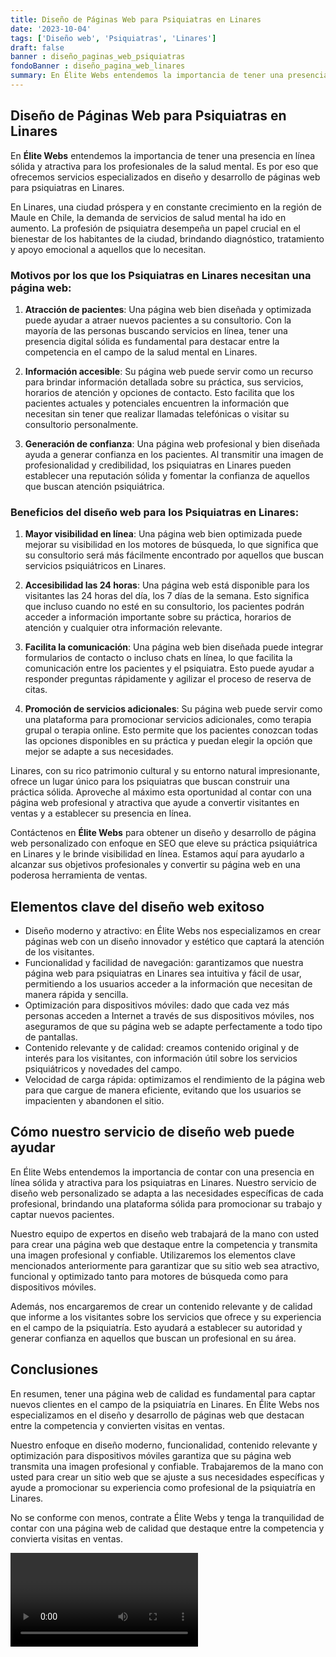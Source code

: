 ```yaml
---
title: Diseño de Páginas Web para Psiquiatras en Linares
date: '2023-10-04'
tags: ['Diseño web', 'Psiquiatras', 'Linares']
draft: false
banner : diseño_paginas_web_psiquiatras
fondoBanner : diseño_pagina_web_linares
summary: En Élite Webs entendemos la importancia de tener una presencia en línea sólida y atractiva para los profesionales de la salud mental. Es por eso que ofrecemos servicios especializados en diseño y desarrollo de páginas web para psiquiatras en Linares.
---
```


## Diseño de Páginas Web para Psiquiatras en Linares

En **Élite Webs** entendemos la importancia de tener una presencia en línea sólida y atractiva para los profesionales de la salud mental. Es por eso que ofrecemos servicios especializados en diseño y desarrollo de páginas web para psiquiatras en Linares.

En Linares, una ciudad próspera y en constante crecimiento en la región de Maule en Chile, la demanda de servicios de salud mental ha ido en aumento. La profesión de psiquiatra desempeña un papel crucial en el bienestar de los habitantes de la ciudad, brindando diagnóstico, tratamiento y apoyo emocional a aquellos que lo necesitan.

### Motivos por los que los Psiquiatras en Linares necesitan una página web:

1. **Atracción de pacientes**: Una página web bien diseñada y optimizada puede ayudar a atraer nuevos pacientes a su consultorio. Con la mayoría de las personas buscando servicios en línea, tener una presencia digital sólida es fundamental para destacar entre la competencia en el campo de la salud mental en Linares.

2. **Información accesible**: Su página web puede servir como un recurso para brindar información detallada sobre su práctica, sus servicios, horarios de atención y opciones de contacto. Esto facilita que los pacientes actuales y potenciales encuentren la información que necesitan sin tener que realizar llamadas telefónicas o visitar su consultorio personalmente.

3. **Generación de confianza**: Una página web profesional y bien diseñada ayuda a generar confianza en los pacientes. Al transmitir una imagen de profesionalidad y credibilidad, los psiquiatras en Linares pueden establecer una reputación sólida y fomentar la confianza de aquellos que buscan atención psiquiátrica.

### Beneficios del diseño web para los Psiquiatras en Linares:

1. **Mayor visibilidad en línea**: Una página web bien optimizada puede mejorar su visibilidad en los motores de búsqueda, lo que significa que su consultorio será más fácilmente encontrado por aquellos que buscan servicios psiquiátricos en Linares.

2. **Accesibilidad las 24 horas**: Una página web está disponible para los visitantes las 24 horas del día, los 7 días de la semana. Esto significa que incluso cuando no esté en su consultorio, los pacientes podrán acceder a información importante sobre su práctica, horarios de atención y cualquier otra información relevante.

3. **Facilita la comunicación**: Una página web bien diseñada puede integrar formularios de contacto o incluso chats en línea, lo que facilita la comunicación entre los pacientes y el psiquiatra. Esto puede ayudar a responder preguntas rápidamente y agilizar el proceso de reserva de citas.

4. **Promoción de servicios adicionales**: Su página web puede servir como una plataforma para promocionar servicios adicionales, como terapia grupal o terapia online. Esto permite que los pacientes conozcan todas las opciones disponibles en su práctica y puedan elegir la opción que mejor se adapte a sus necesidades.

Linares, con su rico patrimonio cultural y su entorno natural impresionante, ofrece un lugar único para los psiquiatras que buscan construir una práctica sólida. Aproveche al máximo esta oportunidad al contar con una página web profesional y atractiva que ayude a convertir visitantes en ventas y a establecer su presencia en línea.

Contáctenos en **Élite Webs** para obtener un diseño y desarrollo de página web personalizado con enfoque en SEO que eleve su práctica psiquiátrica en Linares y le brinde visibilidad en línea. Estamos aquí para ayudarlo a alcanzar sus objetivos profesionales y convertir su página web en una poderosa herramienta de ventas.

<GifSeo />

<Cta />

## Elementos clave del diseño web exitoso

- Diseño moderno y atractivo: en Élite Webs nos especializamos en crear páginas web con un diseño innovador y estético que captará la atención de los visitantes.
- Funcionalidad y facilidad de navegación: garantizamos que nuestra página web para psiquiatras en Linares sea intuitiva y fácil de usar, permitiendo a los usuarios acceder a la información que necesitan de manera rápida y sencilla.
- Optimización para dispositivos móviles: dado que cada vez más personas acceden a Internet a través de sus dispositivos móviles, nos aseguramos de que su página web se adapte perfectamente a todo tipo de pantallas.
- Contenido relevante y de calidad: creamos contenido original y de interés para los visitantes, con información útil sobre los servicios psiquiátricos y novedades del campo.
- Velocidad de carga rápida: optimizamos el rendimiento de la página web para que cargue de manera eficiente, evitando que los usuarios se impacienten y abandonen el sitio.

## Cómo nuestro servicio de diseño web puede ayudar

En Élite Webs entendemos la importancia de contar con una presencia en línea sólida y atractiva para los psiquiatras en Linares. Nuestro servicio de diseño web personalizado se adapta a las necesidades específicas de cada profesional, brindando una plataforma sólida para promocionar su trabajo y captar nuevos pacientes.

Nuestro equipo de expertos en diseño web trabajará de la mano con usted para crear una página web que destaque entre la competencia y transmita una imagen profesional y confiable. Utilizaremos los elementos clave mencionados anteriormente para garantizar que su sitio web sea atractivo, funcional y optimizado tanto para motores de búsqueda como para dispositivos móviles.

Además, nos encargaremos de crear un contenido relevante y de calidad que informe a los visitantes sobre los servicios que ofrece y su experiencia en el campo de la psiquiatría. Esto ayudará a establecer su autoridad y generar confianza en aquellos que buscan un profesional en su área.

## Conclusiones

En resumen, tener una página web de calidad es fundamental para captar nuevos clientes en el campo de la psiquiatría en Linares. En Élite Webs nos especializamos en el diseño y desarrollo de páginas web que destacan entre la competencia y convierten visitas en ventas.

Nuestro enfoque en diseño moderno, funcionalidad, contenido relevante y optimización para dispositivos móviles garantiza que su página web transmita una imagen profesional y confiable. Trabajaremos de la mano con usted para crear un sitio web que se ajuste a sus necesidades específicas y ayude a promocionar su experiencia como profesional de la psiquiatría en Linares.

No se conforme con menos, contrate a Élite Webs y tenga la tranquilidad de contar con una página web de calidad que destaque entre la competencia y convierta visitas en ventas.

<Video />

<CtaBot job='Psiquiatras' city='Linares'/>

<Gmaps query='Linares+españa+maps' />